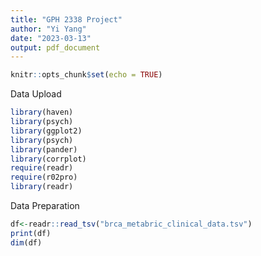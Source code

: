 ```yaml
---
title: "GPH 2338 Project"
author: "Yi Yang"
date: "2023-03-13"
output: pdf_document
---
```


```r
knitr::opts_chunk$set(echo = TRUE)
```
Data Upload
```r
library(haven)
library(psych)
library(ggplot2)
library(psych)
library(pander)
library(corrplot)
require(readr)
require(r02pro)
library(readr)

```
Data Preparation
```r
df<-readr::read_tsv("brca_metabric_clinical_data.tsv")
print(df)
dim(df)
```